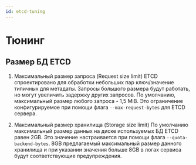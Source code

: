 ```yaml
---
id: etcd-tuning
---
```


# Тюнинг

## Размер БД ETCD


1.  Максимальный размер запроса (Request size limit)
    ETCD спроектировано для обработки небольших пар ключ/значение типичных для метадаты. Запросы большого размера будут работать, но могут увеличить задержку других запросов. По умолчанию, максимальный размер любого запроса - 1,5 MiB. Это ограничение конфигурируемое при помощи флага `--max-request-bytes` для ETCD сервера.

2.  Максимальный размер хранилища (Storage size limit)
    По умолчанию максимальный размер данных на диске используемых БД ETCD равен 2GB. Это значение настраивается при помощи флага `--quota-backend-bytes`. 8GB предлагаемый максимальный размер данного хранилища и при указании значения больше 8GB в логах сервиса будут соответствующие предупреждения.
